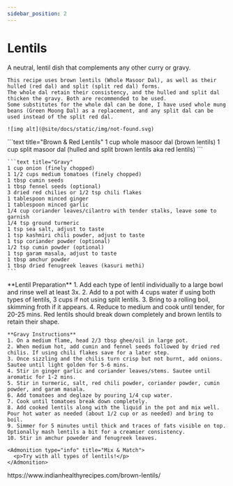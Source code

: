```yaml
---
sidebar_position: 2
---
```



# Lentils

<Tabs>
  <TabItem value="photos" label="Photos" default>
    A neutral, lentil dish that complements any other curry or gravy.

    This recipe uses brown lentils (Whole Masoor Dal), as well as their hulled (red dal) and split (split red dal) forms. 
    The whole dal retain their consistency, and the hulled and split dal thicken the gravy. Both are recommended to be used.
    Some substitutes for the whole dal can be done, I have used whole mung beans (Green Moong Dal) as a replacement, and any split dal can be used instead of the split red dal.
    
    ![img alt](@site/docs/static/img/not-found.svg)
  </TabItem>

  <TabItem value="ingredients" label="Ingredients">
    ```text title="Brown & Red Lentils"
    1 cup whole masoor dal (brown lentils)
    1 cup split masoor dal (hulled and split brown lentils aka red lentils)
    ```

    ```text title="Gravy"
    1 cup onion (finely chopped)
    1 1/2 cups medium tomatoes (finely chopped)
    1 tbsp cumin seeds
    1 tbsp fennel seeds (optional)
    3 dried red chilies or 1/2 tsp chili flakes
    1 tablespoon minced ginger
    1 tablespoon minced garlic
    1/4 cup coriander leaves/cilantro with tender stalks, leave some to garnish
    1/4 tsp ground turmeric
    1 tsp sea salt, adjust to taste
    1 tsp kashmiri chili powder, adjust to taste
    1 tsp coriander powder (optional)
    1/2 tsp cumin powder (optional)
    1 tsp garam masala, adjust to taste
    1 tbsp amchur powder
    1 tbsp dried fenugreek leaves (kasuri methi)
    ```
  </TabItem>

  <TabItem value="instructions" label="Instructions">
    **Lentil Preparation**
    1. Add each type of lentil individually to a large bowl and rinse well at least 3x.
    2. Add to a pot with 4 cups water if using both types of lentils, 3 cups if not using split lentils.
    3. Bring to a rolling boil, skimming froth if it appears.
    4. Reduce to medium and cook until tender, for 20-25 mins. Red lentils should break down completely and brown lentils to retain their shape.

    **Gravy Instructions**
    1. On a medium flame, head 2/3 tbsp ghee/oil in large pot.
    2. When medium hot, add cumin and fennel seeds followed by dried red chilis. If using chili flakes save for a later step.
    3. Once sizzling and the chilis turn crisp but not burnt, add onions. Sautee until light golden for 5-6 mins.
    4. Stir in ginger garlic and coriander leaves/stems. Sautee until aromatic for 1-2 mins.
    5. Stir in turmeric, salt, red chili powder, coriander powder, cumin powder, and garam masala.
    6. Add tomatoes and deglaze by pouring 1/4 cup water.
    7. Cook until tomatoes break down completely.
    8. Add cooked lentils along with the liquid in the pot and mix well. Pour hot water as needed (about 1/2 cup or as needed) and bring to boil.
    9. Simmer for 5 minutes until thick and traces of fats visible on top. Optionally mash lentils a bit for a creamier consistency.
    10. Stir in amchur poweder and fenugreek leaves.

    <Admonition type="info" title="Mix & Match">
      <p>Try with all types of lentils!</p>
    </Admonition>
  </TabItem>

  <TabItem value="references" label="References">
    https://www.indianhealthyrecipes.com/brown-lentils/
  </TabItem>
</Tabs>
